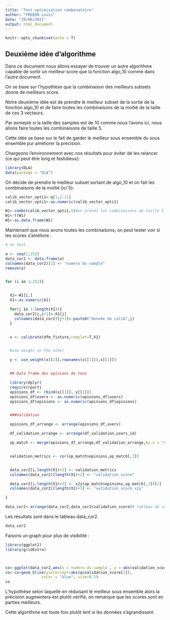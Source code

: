 ```yaml
---
title: "Test optimisation combinatoire"
author: "FREDON Louis"
date: "29/06/2021"
output: html_document
---
```


```r
knitr::opts_chunk$set(echo = T)
```

## Deuxième idée d'algorithme

Dans ce document nous allons essayer de trouver un autre algorithme capable de sortir un meilleur score que la fonction algo_10 comme dans l'autre document.

On se base sur l'hypothèse que la combinaison des meilleurs subsets donne de meilleurs score.

Notre deuxième idée est de prendre le meilleur subset de la sortie de la fonction algo_10 et de faire toutes les combinaisons de la moitiè de la taille de ces 3 vecteurs.

Par exmeple si la taille des samples est de 10 comme nous l'avons ici, nous allons faire toutes les combinaisons de taille 5.

Cette idée se base sur le fait de garder le meilleur sous ensemble du sous ensemble pur améliorer la précision.


Chargeons l'environnement avec nos résultats pour éviter de les relancer (ce qui peut être long et fastidieux):

```r
library(DLA)
data(package = "DLA")

```



On décide de prendre le meilleur subset sortant de algo_10 et on fait les combinaisons de la moitié (ici 5):

```r


calib_vector_opti1<-q[1,2:11]
calib_vector_opti1<-as.numeric(calib_vector_opti1)

W1<-combn(calib_vector_opti1,5)#on prends les combinaisons de taille 5
W1<-t(W1)
W1<-as.data.frame(W1)

```

Maintenant que nous avons toutes les combinaisons, on peut tester voir si les scores s'améliore :

```r
# on test

a <- seq(1,252)
data_cor2 <- data.frame(a)
colnames(data_cor2)[1] <- "numéro du sample"
remove(a)


for (i in 1:252){


  X1<-W1[i,]
  X1<-as.numeric(X1)

  for(j in 1:length(X1)){
    data_cor2[i,j+1]<-X1[j]
    colnames(data_cor2)[j+1]<-paste0("donnée de calib",j)
  }


  x <- calibrate(dfm_fixture,complet=T,X1)


  #use weight on the other

  y <- use_weight(x[[2]],rownames(x[[1]]),x[[1]])


  ## Data frame des opinions de tous

  library(dplyr)
  require(rpart)
  opinions_df <- rbind(x[[3]], y[[1]])
  opinions_df$users <- as.numeric(opinions_df$users)
  opinions_df$opinions <- as.numeric(opinions_df$opinions)


  ###Validation

  opinions_df_arrange <- arrange(opinions_df,users)

  df_validation_arrange <- arrange(df_validation,users_id)

  op_match <- merge(opinions_df_arrange,df_validation_arrange,by.x = "users",by.y = "users_id")


  validation_metrics <- cor(op_match$opinions,op_match[,3])


  data_cor2[i,length(X1)+2] <- validation_metrics
  colnames(data_cor2)[length(X1)+2] <- "validation_score"

  data_cor2[i,length(X1)+3] <- x2y(op_match$opinions,op_match[,3])[2]
  colnames(data_cor2)[length(X1)+3] <- "validation_score_x2y"

}

data_cor2<-arrange(data_cor2,data_cor2$validation_score)# tableau de score de l'idée 2
```

Les résultats sont dans le tableau data_cor2.

```r
data_cor2
```


Faisons un graph pour plus de visibilité :

```r
library(ggplot2)
library(gridExtra)



co<-ggplot(data_cor2,aes(x =`numéro du sample`, y = abs(validation_score))) +geom_line()+geom_point()
co<-co+geom_hline(yintercept=abs(q$validation_score[1]), 
                color = "blue", size=0.5)
co

```



L'hypothèse selon laquelle en réduisant le meilleur sous ensemble alors la précision augmentera est plutôt vérifié, on remarque que les scores sont en parties meilleurs.

Cette algorithme est toute fois plutôt lent si les données s'agrandissent.

